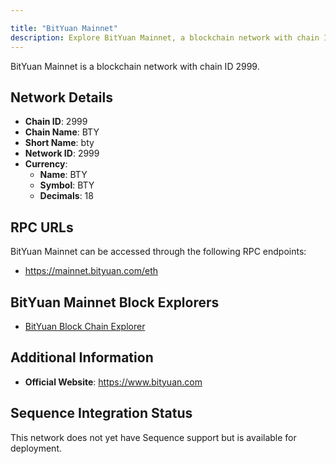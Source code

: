 ```yaml
---

title: "BitYuan Mainnet"
description: Explore BitYuan Mainnet, a blockchain network with chain ID 2999. Learn about its native currency, BTY, and how to interact with the network.
---
```




BitYuan Mainnet is a blockchain network with chain ID 2999.

## Network Details

- **Chain ID**: 2999
- **Chain Name**: BTY
- **Short Name**: bty
- **Network ID**: 2999
- **Currency**: 
  - **Name**: BTY
  - **Symbol**: BTY
  - **Decimals**: 18

## RPC URLs

BitYuan Mainnet can be accessed through the following RPC endpoints:

- https://mainnet.bityuan.com/eth

## BitYuan Mainnet Block Explorers

- [BitYuan Block Chain Explorer](https://mainnet.bityuan.com)

## Additional Information

- **Official Website**: https://www.bityuan.com

## Sequence Integration Status

This network does not yet have Sequence support but is available for deployment.

